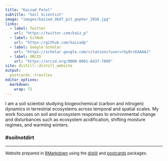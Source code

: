 ```yaml
---
title: "Kaizad Patel"
subtitle: "Soil Scientist"
image: "images/kaizad_dbdf_pit_gopher_2016.jpg"
links:
  - label: Twitter
    url: "https://twitter.com/kaiz_p"
  - label: GitHub
    url: "https://github.com/kaizadp"
  - label: Google Scholar
    url: "https://scholar.google.com/citations?user=rGy8rsEAAAAJ"
  - label: ORCID
    url: "https://orcid.org/0000-0001-6437-7809"
site: distill::distill_website
output:
  postcards::trestles
editor_options: 
  markdown: 
    wrap: 72
---
```


I am a soil scientist studying biogeochemical (carbon and nitrogen) dynamics in terrestrial ecosystems across temporal and spatial scales. 
My work focuses on soil and ecosystem responses to environmental change and disturbances such as ecosystem acidification, shifting moisture regimes, and warming winters. 


### #soilnotdirt


------------------------------------------------------------------------

<font size="2">
Website prepared in 
[RMarkdown](https://rmarkdown.rstudio.com) using the 
[distill](https://rstudio.github.io/distill/) and
[postcards](https://github.com/seankross/postcards) packages.

</font>